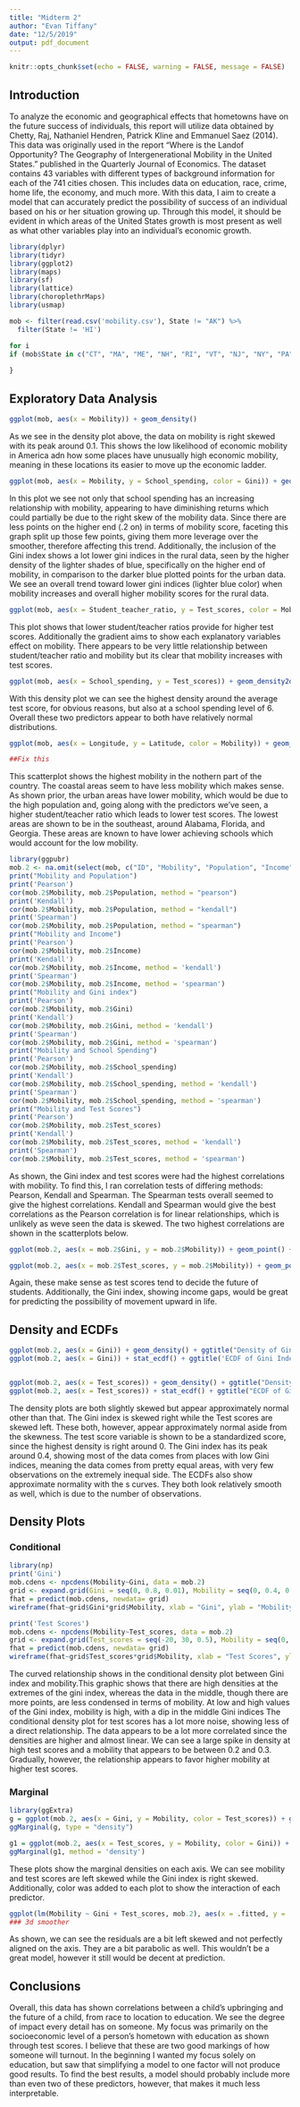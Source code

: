 ```yaml
---
title: "Midterm 2"
author: "Evan Tiffany"
date: "12/5/2019"
output: pdf_document
---
```


```r
knitr::opts_chunk$set(echo = FALSE, warning = FALSE, message = FALSE)
```

## Introduction

To analyze the economic and geographical effects that hometowns have on the future success of individuals, this report will utilize data obtained by Chetty, Raj, Nathaniel Hendren, Patrick Kline and Emmanuel Saez (2014). This data was originally used in the report "Where is the Landof Opportunity? The Geography of Intergenerational Mobility in the United States.” published in the Quarterly Journal of Economics. The dataset contains 43 variables with different types of background information for each of the 741 cities chosen. This includes data on education, race, crime, home life, the economy, and much more. With this data, I aim to create a model that can accurately predict the possibility of success of an individual based on his or her situation growing up. Through this model, it should be evident in which areas of the United States growth is most present as well as what other variables play into an individual's economic growth. 

```r
library(dplyr)
library(tidyr)
library(ggplot2)
library(maps)
library(sf)
library(lattice)
library(choroplethrMaps)
library(usmap)

mob <- filter(read.csv('mobility.csv'), State != "AK") %>% 
  filter(State != 'HI')

for i
if (mob$State in c("CT", "MA", "ME", "NH", "RI", "VT", "NJ", "NY", "PA")) {
  
}
```


## Exploratory Data Analysis

```r
ggplot(mob, aes(x = Mobility)) + geom_density()
```

As we see in the density plot above, the data on mobility is right skewed with its peak around 0.1. This shows the low likelihood of economic mobility in America adn how some places have unusually high economic mobility, meaning in these locations its easier to move up the economic ladder. 


```r
ggplot(mob, aes(x = Mobility, y = School_spending, color = Gini)) + geom_point() + facet_wrap(~ Urban) + geom_smooth(se = FALSE) + scale_color_gradient(low = "white", high = "blue")
```

In this plot we see not only that school spending has an increasing relationship with mobility, appearing to have diminishing returns which could partially be due to the right skew of the mobility data. Since there are less points on the higher end (.2 on) in terms of mobility score, faceting this graph split up those few points, giving them more leverage over the smoother, therefore affecting this trend. Additionally, the inclusion of the Gini index shows a lot lower gini indices in the rural data, seen by the higher density of the lighter shades of blue, specifically on the higher end of mobility, in comparison to the darker blue plotted points for the urban data. We see an overall trend toward lower gini indices (lighter blue color) when mobility increases and overall higher mobility scores for the rural data.

```r
ggplot(mob, aes(x = Student_teacher_ratio, y = Test_scores, color = Mobility)) + geom_point() + scale_color_gradient(low = "white", high = "blue")
```

This plot shows that lower student/teacher ratios provide for higher test scores. Additionally the gradient aims to show each explanatory variables effect on mobility. There appears to be very little relationship between student/teacher ratio and mobility but its clear that mobility increases with test scores.

```r
ggplot(mob, aes(x = School_spending, y = Test_scores)) + geom_density2d()
```

With this density plot we can see the highest density around the average test score, for obvious reasons, but also at a school spending level of 6. Overall these two predictors appear to both have relatively normal distributions. 

```r
ggplot(mob, aes(x = Longitude, y = Latitude, color = Mobility)) + geom_point() + scale_color_gradient(low = "blue", high = "red")

##Fix this
```

This scatterplot shows the highest mobility in the nothern part of the country. The coastal areas seem to have less mobility which makes sense. As shown prior, the urban areas have lower mobility, which would be due to the high population and, going along with the predictors we've seen, a higher student/teacher ratio which leads to lower test scores. The lowest areas are shown to be in the southeast, around Alabama, Florida, and Georgia. These areas are known to have lower achieving schools which would account for the low mobility. 

```r
library(ggpubr)
mob.2 <- na.omit(select(mob, c("ID", "Mobility", "Population", "Income","Gini", "School_spending", "Test_scores")))
print("Mobility and Population")
print('Pearson')
cor(mob.2$Mobility, mob.2$Population, method = "pearson")
print('Kendall')
cor(mob.2$Mobility, mob.2$Population, method = "kendall")
print('Spearman')
cor(mob.2$Mobility, mob.2$Population, method = "spearman")
print("Mobility and Income")
print('Pearson')
cor(mob.2$Mobility, mob.2$Income)
print('Kendall')
cor(mob.2$Mobility, mob.2$Income, method = 'kendall')
print('Spearman')
cor(mob.2$Mobility, mob.2$Income, method = 'spearman')
print("Mobility and Gini index")
print('Pearson')
cor(mob.2$Mobility, mob.2$Gini)
print('Kendall')
cor(mob.2$Mobility, mob.2$Gini, method = 'kendall')
print('Spearman')
cor(mob.2$Mobility, mob.2$Gini, method = 'spearman')
print("Mobility and School Spending")
print('Pearson')
cor(mob.2$Mobility, mob.2$School_spending)
print('Kendall')
cor(mob.2$Mobility, mob.2$School_spending, method = 'kendall')
print('Spearman')
cor(mob.2$Mobility, mob.2$School_spending, method = 'spearman')
print("Mobility and Test Scores")
print('Pearson')
cor(mob.2$Mobility, mob.2$Test_scores)
print('Kendall')
cor(mob.2$Mobility, mob.2$Test_scores, method = 'kendall')
print('Spearman')
cor(mob.2$Mobility, mob.2$Test_scores, method = 'spearman')
```

As shown, the Gini index and test scores were had the highest correlations with mobility. To find this, I ran correlation tests of differing methods: Pearson, Kendall and Spearman. The Spearman tests overall seemed to give the highest correlations. Kendall and Spearman would give the best correlations as the Pearson correlation is for linear relationships, which is unlikely as weve seen the data is skewed. The two highest correlations are shown in the scatterplots below.

```r
ggplot(mob.2, aes(x = mob.2$Gini, y = mob.2$Mobility)) + geom_point() + geom_smooth(se = FALSE) + stat_cor(method = 'kendall', label.x.npc = 0.6, label.sep = ", Kendall, ")

ggplot(mob.2, aes(x = mob.2$Test_scores, y = mob.2$Mobility)) + geom_point() + geom_smooth(se = FALSE) + stat_cor(method = 'kendall', label.sep = ", Kendall, ")
```

Again, these make sense as test scores tend to decide the future of students. Additionally, the Gini index, showing income gaps, would be great for predicting the possibility of movement upward in life. 

## Density and ECDFs

```r
ggplot(mob.2, aes(x = Gini)) + geom_density() + ggtitle("Density of Gini Index")
ggplot(mob.2, aes(x = Gini)) + stat_ecdf() + ggtitle('ECDF of Gini Index')


ggplot(mob.2, aes(x = Test_scores)) + geom_density() + ggtitle("Density of Test Scores")
ggplot(mob.2, aes(x = Test_scores)) + stat_ecdf() + ggtitle("ECDF of Gini Index")
```

The density plots are both slightly skewed but appear approximately normal other than that. The Gini index is skewed right while the Test scores are skewed left. These both, however, appear approximately normal aside from the skewness. The test score variable is shown to be a standardized score, since the highest density is right around 0. The Gini index has its peak around 0.4, showing most of the data comes from places with low Gini indices, meaning the data comes from pretty equal areas, with very few observations on the extremely inequal side. The ECDFs also show approximate normality with the s curves. They both look relatively smooth as well, which is due to the number of observations.

## Density Plots

### Conditional 
```r
library(np)
print('Gini')
mob.cdens <- npcdens(Mobility~Gini, data = mob.2)
grid <- expand.grid(Gini = seq(0, 0.8, 0.01), Mobility = seq(0, 0.4, 0.01))
fhat = predict(mob.cdens, newdata= grid)
wireframe(fhat~grid$Gini*grid$Mobility, xlab = "Gini", ylab = "Mobility", zlab = "pdf")

print('Test Scores')
mob.cdens <- npcdens(Mobility~Test_scores, data = mob.2)
grid <- expand.grid(Test_scores = seq(-20, 30, 0.5), Mobility = seq(0, 0.4, 0.01))
fhat = predict(mob.cdens, newdata= grid)
wireframe(fhat~grid$Test_scores*grid$Mobility, xlab = "Test Scores", ylab = "Mobility", zlab = "pdf")
```

The curved relationship shows in the conditional density plot between Gini index and mobility.This graphic shows that there are high densities at the extremes of the gini index, whereas the data in the middle, though there are more points, are less condensed in terms of mobility. At low and high values of the Gini index, mobility is high, with a dip in the middle Gini indices The conditional density plot for test scores has a lot more noise, showing less of a direct relationship. The data appears to be a lot more correlated since the densities are higher and almost linear. We can see a large spike in density at high test scores and a mobility that appears to be between 0.2 and 0.3. Gradually, however, the relationship appears to favor higher mobility at higher test scores. 

### Marginal 

```r
library(ggExtra)
g = ggplot(mob.2, aes(x = Gini, y = Mobility, color = Test_scores)) + geom_point() + scale_color_gradient(low = 'blue', high ='red')
ggMarginal(g, type = "density")

g1 = ggplot(mob.2, aes(x = Test_scores, y = Mobility, color = Gini)) + geom_point()+ scale_color_gradient(low = 'blue', high ='red')
ggMarginal(g1, method = 'density')
```

These plots show the marginal densities on each axis. We can see mobility and test scores are left skewed while the Gini index is right skewed. Additionally, color was added to each plot to show the interaction of each predictor. 

```r
ggplot(lm(Mobility ~ Gini + Test_scores, mob.2), aes(x = .fitted, y = .resid)) + geom_point() + geom_smooth(se = FALSE)
### 3d smoother
```

As shown, we can see the residuals are a bit left skewed and not perfectly aligned on the axis. They are a bit parabolic as well. This wouldn't be a great model, however it still would be decent at prediction. 


## Conclusions

Overall, this data has shown correlations between a child's upbringing and the future of a child, from race to location to education. We see the degree of impact every detail has on someone. My focus was primarily on the socioeconomic level of a person's hometown with education as shown through test scores. I believe that these are two good markings of how someone will turnout. In the beginning I wanted my focus solely on education, but saw that simplifying a model to one factor will not produce good results. To find the best results, a model should probably include more than even two of these predictors, however, that makes it much less interpretable.